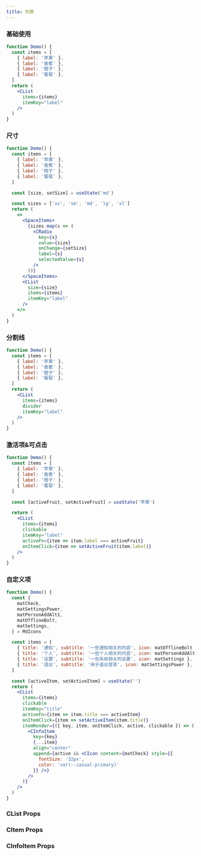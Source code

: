 ```yaml
---
title: 列表
---
```


### 基础使用

```jsx live
function Demo() {
  const items = [
    { label: '苹果' },
    { label: '香蕉' },
    { label: '橙子' },
    { label: '葡萄' },
  ]
  return (
    <CList
      items={items}
      itemKey="label"
    />
  )
}
```

### 尺寸

```jsx live
function Demo() {
  const items = [
    { label: '苹果' },
    { label: '香蕉' },
    { label: '橙子' },
    { label: '葡萄' },
  ]

  const [size, setSize] = useState('md')

  const sizes = ['xs', 'sm', 'md', 'lg', 'xl']
  return (
    <>
      <SpaceItems>
        {sizes.map(s => (
          <CRadio
            key={s}
            value={size}
            onChange={setSize}
            label={s}
            selectedValue={s}
          />
        ))}
      </SpaceItems>
      <CList
        size={size}
        items={items}
        itemKey="label"
      />
    </>
  )
}
```

### 分割线

```jsx live
function Demo() {
  const items = [
    { label: '苹果' },
    { label: '香蕉' },
    { label: '橙子' },
    { label: '葡萄' },
  ]
  return (
    <CList
      items={items}
      divider
      itemKey="label"
    />
  )
}
```

### 激活项&可点击

```jsx live
function Demo() {
  const items = [
    { label: '苹果' },
    { label: '香蕉' },
    { label: '橙子' },
    { label: '葡萄' },
  ]

  const [activeFruit, setActiveFruit] = useState('苹果')

  return (
    <CList
      items={items}
      clickable
      itemKey="label"
      activeFn={item => item.label === activeFruit}
      onItemClick={item => setActiveFruit(item.label)}
    />
  )
}
```

### 自定义项

```jsx live
function Demo() {
  const {
    matCheck,
    matSettingsPower,
    matPersonAddAlt1,
    matOfflineBolt,
    matSettings,
  } = MdIcons

  const items = [
    { title: '通知', subtitle: '一些通知相关的内容', icon: matOfflineBolt },
    { title: '个人', subtitle: '一些个人相关的内容', icon: matPersonAddAlt1 },
    { title: '设置', subtitle: '一些系统相关的设置', icon: matSettings },
    { title: '退出', subtitle: '用于退出登录', icon: matSettingsPower },
  ]

  const [activeItem, setActiveItem] = useState('')
  return (
    <CList
      items={items}
      clickable
      itemKey="title"
      activeFn={item => item.title === activeItem}
      onItemClick={item => setActiveItem(item.title)}
      itemRender={({ key, item, onItemClick, active, clickable }) => (
        <CInfoItem
          key={key}
          {...item}
          align="center"
          append={active && <CIcon content={matCheck} style={{
            fontSize: '32px',
            color: 'var(--casual-primary)'
          }} />}
        />
      )}
    />
  )
}
```

### CList Props

<PropTable name="CList" />

### CItem Props

<PropTable name="CItem" />

### CInfoItem Props

<PropTable name="CInfoItem" typeWidth="280px" />
